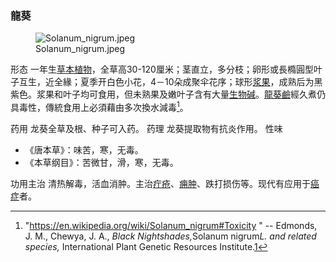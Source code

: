 === 龍葵 ===
[[File:Solanum_nigrum.jpeg|left]]

形态
一年生[[草本植物|草本植物]]，全草高30-120厘米；茎直立，多分枝；卵形或長橢圓型叶子互生，近全緣；夏季开白色小花，4－10朵成聚伞花序；球形[[浆果|浆果]]，成熟后为黑紫色。浆果和叶子均可食用，但未熟果及嫩叶子含有大量[[生物碱|生物碱]]。[[茄鹼|龍葵鹼]]經久煮仍具毒性，傳統食用上必須藉由多次換水減毒<ref>"https://en.wikipedia.org/wiki/Solanum_nigrum#Toxicity {{Wayback|url=https://en.wikipedia.org/wiki/Solanum_nigrum#Toxicity |date=20180806045049 }}" -- Edmonds, J. M., Chewya, J. A., ''Black Nightshades, ''Solanum nigrum'' L. and related species, '' International Plant Genetic Resources Institute.[https://books.google.com/books?id=nfau8bsLyUUC&pg=PA93&lpg=PA93&dq=solanum+nigrum+edmonds&source=bl&ots=KitzJ8SFXV&sig=3D1lY0c1ciKYl81XBdSsQWyz0DM&hl=en&sa=X&ei=fzELUNxwxZmIB4GijLQN&sqi=2&ved=0CE4Q6AEwAA#v=onepage&q=solanum%20nigrum%20edmonds&f=false]</ref>。

药用
龙葵全草及根、种子可入药。
药理
龙葵提取物有抗炎作用。
性味 
* 《唐本草》：味苦，寒，无毒。
* 《本草纲目》：苦微甘，滑，寒，无毒。
功用主治 
清热解毒，活血消肿。主治[[疔疮|疔疮]]、[[痈肿|痈肿]]、跌打损伤等。现代有应用于[[癌症|癌症]]者。